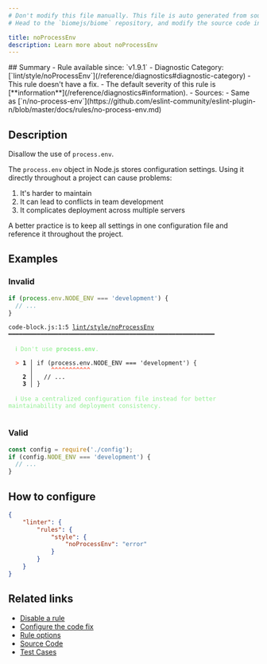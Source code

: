 ```yaml
---
# Don't modify this file manually. This file is auto generated from source, and you will lose your changes next time the website is built.
# Head to the `biomejs/biome` repository, and modify the source code in there.

title: noProcessEnv
description: Learn more about noProcessEnv
---
```


<Tabs>
<TabItem label="JavaScript (and super languages)" icon="seti:javascript">
## Summary
- Rule available since: `v1.9.1`
- Diagnostic Category: [`lint/style/noProcessEnv`](/reference/diagnostics#diagnostic-category)
- This rule doesn't have a fix.
- The default severity of this rule is [**information**](/reference/diagnostics#information).
- Sources: 
  - Same as [`n/no-process-env`](https://github.com/eslint-community/eslint-plugin-n/blob/master/docs/rules/no-process-env.md)

## Description
Disallow the use of `process.env`.

The `process.env` object in Node.js stores configuration settings. Using it directly throughout a project can cause problems:

1. It's harder to maintain
2. It can lead to conflicts in team development
3. It complicates deployment across multiple servers

A better practice is to keep all settings in one configuration file and reference it throughout the project.

## Examples

### Invalid

```js
if (process.env.NODE_ENV === 'development') {
  // ...
}
```

<pre class="language-text"><code class="language-text">code-block.js:1:5 <a href="https://biomejs.dev/linter/rules/no-process-env">lint/style/noProcessEnv</a> ━━━━━━━━━━━━━━━━━━━━━━━━━━━━━━━━━━━━━━━━━━━━━━━━━━━━━━━━━━<br /><br />  <strong><span style="color: lightgreen;">ℹ</span></strong> <span style="color: lightgreen;">Don't use </span><span style="color: lightgreen;"><strong>process.env</strong></span><span style="color: lightgreen;">.</span><br />  <br />  <strong><span style="color: Tomato;">&gt;</span></strong> <strong>1 │ </strong>if (process.env.NODE&#95;ENV === 'development') &#123;<br />   <strong>   │ </strong>    <strong><span style="color: Tomato;">^</span></strong><strong><span style="color: Tomato;">^</span></strong><strong><span style="color: Tomato;">^</span></strong><strong><span style="color: Tomato;">^</span></strong><strong><span style="color: Tomato;">^</span></strong><strong><span style="color: Tomato;">^</span></strong><strong><span style="color: Tomato;">^</span></strong><strong><span style="color: Tomato;">^</span></strong><strong><span style="color: Tomato;">^</span></strong><strong><span style="color: Tomato;">^</span></strong><strong><span style="color: Tomato;">^</span></strong><br />    <strong>2 │ </strong>  // ...<br />    <strong>3 │ </strong>&#125;<br />  <br />  <strong><span style="color: lightgreen;">ℹ</span></strong> <span style="color: lightgreen;">Use a centralized configuration file instead for better maintainability and deployment consistency.</span><br />  <br /></code></pre>

### Valid

```js
const config = require('./config');
if (config.NODE_ENV === 'development') {
  // ...
}
```

## How to configure
```json title="biome.json"
{
	"linter": {
		"rules": {
			"style": {
				"noProcessEnv": "error"
			}
		}
	}
}

```
## Related links

- [Disable a rule](/linter/#disable-a-rule)
- [Configure the code fix](/linter#configure-the-code-fix)
- [Rule options](/linter/#rule-options)
- [Source Code](https://github.com/biomejs/biome/blob/main/crates/biome_js_analyze/src/lint/style/no_process_env.rs)
- [Test Cases](https://github.com/biomejs/biome/blob/main/crates/biome_js_analyze/tests/specs/style/noProcessEnv)

</TabItem>
</Tabs>

